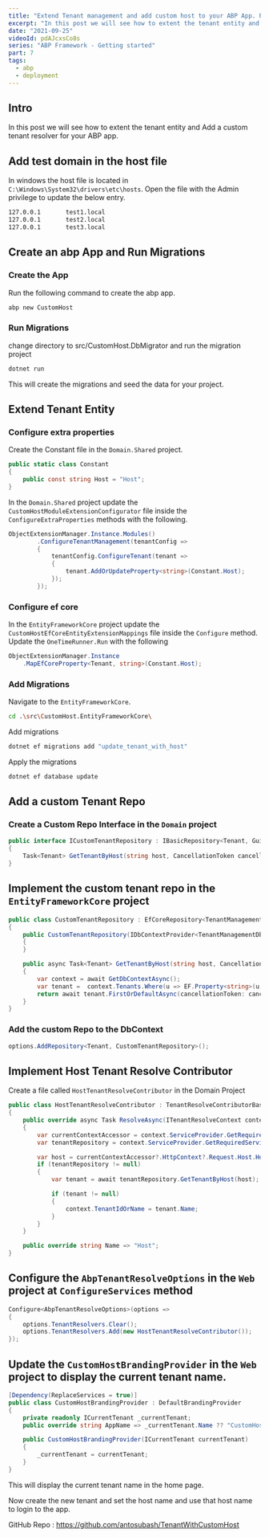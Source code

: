 ```yaml
---
title: "Extend Tenant management and add custom host to your ABP App. Part 7"
excerpt: "In this post we will see how to extent the tenant entity and Add a custom tenant resolver for your ABP app."
date: "2021-09-25"
videoId: pdAJcxsCo8s
series: "ABP Framework - Getting started"
part: 7
tags:
  - abp
  - deployment
---
```

<TOCInline toc={props.toc} asDisclosure />

## Intro

In this post we will see how to extent the tenant entity and Add a custom tenant resolver for your ABP app.

## Add test domain in the host file

In windows the host file is located in `C:\Windows\System32\drivers\etc\hosts`. Open the file with the Admin privilege to update the below entry.

```bash
127.0.0.1       test1.local
127.0.0.1       test2.local
127.0.0.1       test3.local
```

## Create an abp App and Run Migrations

### Create the App

Run the following command to create the abp app.

```bash
abp new CustomHost
```

### Run Migrations

change directory to src/CustomHost.DbMigrator and run the migration project

```bash
dotnet run
```

This will create the migrations and seed the data for your project.

## Extend Tenant Entity

### Configure extra properties

Create the Constant file in the `Domain.Shared` project.

```cs
public static class Constant
{
    public const string Host = "Host";
}
```

In the `Domain.Shared` project update the `CustomHostModuleExtensionConfigurator` file inside the `ConfigureExtraProperties` methods with the following.

```cs
ObjectExtensionManager.Instance.Modules()
        .ConfigureTenantManagement(tenantConfig =>
        {
            tenantConfig.ConfigureTenant(tenant =>
            {
                tenant.AddOrUpdateProperty<string>(Constant.Host);
            });
        });
```

### Configure ef core

In the `EntityFrameworkCore` project update the `CustomHostEfCoreEntityExtensionMappings` file inside the `Configure` method. Update the `OneTimeRunner.Run` with the following

```cs
ObjectExtensionManager.Instance
    .MapEfCoreProperty<Tenant, string>(Constant.Host);
```

### Add Migrations

Navigate to the `EntityFrameworkCore`.

```bash
cd .\src\CustomHost.EntityFrameworkCore\
```

Add migrations

```bash
dotnet ef migrations add "update_tenant_with_host"
```

Apply the migrations

```bash
dotnet ef database update
```

## Add a custom Tenant Repo

### Create a Custom Repo Interface in the `Domain` project

```cs
public interface ICustomTenantRepository : IBasicRepository<Tenant, Guid>
{
    Task<Tenant> GetTenantByHost(string host, CancellationToken cancellationToken = default);
}
```

## Implement the custom tenant repo in the `EntityFrameworkCore` project

```cs
public class CustomTenantRepository : EfCoreRepository<TenantManagementDbContext, Tenant, Guid>, ICustomTenantRepository
{
    public CustomTenantRepository(IDbContextProvider<TenantManagementDbContext> dbContextProvider) : base(dbContextProvider)
    {
    }

    public async Task<Tenant> GetTenantByHost(string host, CancellationToken cancellationToken = default)
    {
        var context = await GetDbContextAsync();
        var tenant =  context.Tenants.Where(u => EF.Property<string>(u, "Host") == host);
        return await tenant.FirstOrDefaultAsync(cancellationToken: cancellationToken);
    }
}
```

### Add the custom Repo to the DbContext

```cs
options.AddRepository<Tenant, CustomTenantRepository>();
```

## Implement Host Tenant Resolve Contributor

Create a file called `HostTenantResolveContributor` in the Domain Project

```cs
public class HostTenantResolveContributor : TenantResolveContributorBase
{
    public override async Task ResolveAsync(ITenantResolveContext context)
    {
        var currentContextAccessor = context.ServiceProvider.GetRequiredService<IHttpContextAccessor>();
        var tenantRepository = context.ServiceProvider.GetRequiredService<ICustomTenantRepository>();

        var host = currentContextAccessor?.HttpContext?.Request.Host.Host;
        if (tenantRepository != null)
        {
            var tenant = await tenantRepository.GetTenantByHost(host);

            if (tenant != null)
            {
                context.TenantIdOrName = tenant.Name;
            }
        }
    }

    public override string Name => "Host";
}
```

## Configure the `AbpTenantResolveOptions` in the `Web` project at `ConfigureServices` method

```cs
Configure<AbpTenantResolveOptions>(options =>
{
    options.TenantResolvers.Clear();
    options.TenantResolvers.Add(new HostTenantResolveContributor());
});
```

## Update the `CustomHostBrandingProvider` in the `Web` project to display the current tenant name.

```cs
[Dependency(ReplaceServices = true)]
public class CustomHostBrandingProvider : DefaultBrandingProvider
{
    private readonly ICurrentTenant _currentTenant;
    public override string AppName => _currentTenant.Name ?? "CustomHost";

    public CustomHostBrandingProvider(ICurrentTenant currentTenant)
    {
        _currentTenant = currentTenant;
    }
}
```

This will display the current tenant name in the home page.

Now create the new tenant and set the host name and use that host name to login to the app.

GitHub Repo : https://github.com/antosubash/TenantWithCustomHost

